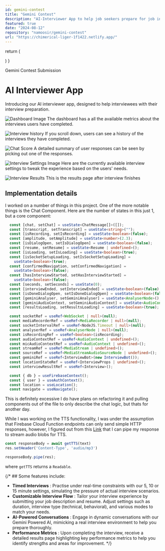 ```yaml
---
id: gemini-contest
title: "Gemini Contest"
description: "AI-Interviewer App to help job seekers prepare for job interviews. Powered by Google Gemini."
featured: true
date: "2024-08-12"
repository: "namoosir/gemini-contest"
url: "https://chimerical-liger-1f1422.netlify.app/"
---
```


  return (
    <div className="flex gap-x-2">
      <FaReact size={30} />
      <SiTypescript size={30} />
      <SiFirebase size={30} />
      <SiDeepgram size={30} />
      <SiGooglegemini size={30} />
      <SiShadcnui size={30} />
    </div>
  )
}

<Technologies />

Gemini Contest Submission

# AI Interviewer App
Introducing our AI interviewer app, designed to help interviewees with their interview preparation. 

![Dashboard Image](../images/gemini-contest/dashboard.png "Dashboard")
The dashboard has a all the available metrics about the interviews users have completed.

![Interview history](../images/gemini-contest/interview-history.png "interview-history")
If you scroll down, users can see a history of the interviews they have completed.

![Chat Score](../images/gemini-contest/chat-score.png "chat-score")
A detailed summary of user responses can be seen by picking out one of the responses.

![Interview Settings Image](../images/gemini-contest/settings.png "Settings")
Here are the currently available interview settings to tweak the experience based on the users' needs.

![Interview Results](../images/gemini-contest/result.png "result")
This is the results page after interview finishes

## Implementation details
I worked on a number of things in this project. One of the more notable things is the Chat Component. Here are the number of states in this just 1, but a core component:
```ts
  const [chat, setChat] = useState<ChatMessage[]>([]);
  const [transcript, setTranscript] = useState<string>("");
  const [isRecording, setIsRecording] = useState<boolean>(false);
  const [amplitude, setAmplitude] = useState<number>(2.3);
  const [isDialogOpen, setIsDialogOpen] = useState<boolean>(false);
  const [resume, setResume] = useState<Resume | undefined>();
  const [isLoading, setIsLoading] = useState<boolean>(true);
  const [isSocketSetupLoading, setIsSocketSetupLoading] =
    useState<boolean>(true);
  const [confirmedNavigation, setConfirmedNavigation] =
    useState<boolean>(false);
  const [hasInterviewStarted, setHasInterviewStarted] =
    useState<boolean>(false);
  const [seconds, setSeconds] = useState(0);
  const [interviewEnded, setInterviewEnded] = useState<boolean>(false);
  const [isDoneDialogOpen, setIsDoneDialogOpen] = useState<boolean>(false);
  const [geminiAnalyser, setGeminiAnalyser] = useState<AnalyserNode>();
  const [geminiAudioContext, setGeminiAudioContext] = useState<AudioContext>();
  const [resultsLoading, setResultsLoading] = useState<boolean>(true);

  const socketRef = useRef<WebSocket | null>(null);
  const mediaRecorderRef = useRef<MediaRecorder | null>(null);
  const socketIntervalRef = useRef<NodeJS.Timeout | null>(null);
  const analyserRef = useRef<AnalyserNode | null>(null);
  const isRecordingRef = useRef<boolean>(isRecording);
  const audioContextRef = useRef<AudioContext | undefined>();
  const micAudioContextRef = useRef<AudioContext | undefined>();
  const streamRef = useRef<MediaStream | undefined>();
  const sourceRef = useRef<MediaStreamAudioSourceNode | undefined>();
  const geminiRef = useRef<InterviewBot>(new InterviewBot());
  const locationStateRef = useRef<InterviewProps | undefined>();
  const interviewResultRef = useRef<Interview>();

  const { db } = useFirebaseContext();
  const { user } = useAuthContext();
  const location = useLocation();
  const navigate = useNavigate();
```
This is definitely excessive I do have plans on refactoring it and pulling components out of the file to only describe the chat logic, but thats for another day.


While I was working on the TTS functionality, I was under the assumption that Firebase Cloud Function endpoints can only send simple HTTP responses, however, I
figured out from this [Link](https://github.com/firebase/firebase-functions/issues/401 "Link") that I can pipe my response to stream audio blobs for TTS.
```ts
const responseBody = await getTTS(text)
res.setHeader('Content-Type', 'audio/mp3')

responseBody.pipe(res);
```
where ```getTTS``` returns a ```Readable```.


{/* ## Some features include:
- **Timed Interviews** : Practise under real-time constraints with our 5, 10 or 15 minute settings, simulating the pressure of actual interview scenarios.
- **Customizable Interview Flow** : Tailor your interview experience by submitting your job description and resume. Adjust settings such as duration, interview type (technical, behavioral), and various modes to match your needs. 
- **AI-Powered Conversations** : Engage in dynamic conversations with our Gemini Powered AI, mimicking a real interview environment to help you prepare thoroughly.
- **Performance Metrics** : Upon completing the interview, receive a detailed results page highlighting key performance metrics to help you identify strengths and areas for improvement. */}


